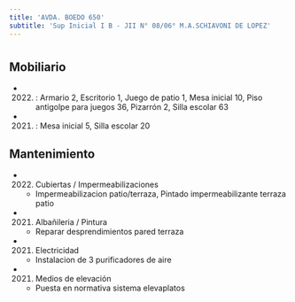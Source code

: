 ```yaml
---
title: 'AVDA. BOEDO 650'
subtitle: 'Sup Inicial I B - JII N° 08/06° M.A.SCHIAVONI DE LOPEZ'
---
```


#


## Mobiliario

*  (2022) : Armario 2, Escritorio 1, Juego de patio 1, Mesa inicial 10, Piso antigolpe para juegos 36, Pizarrón 2, Silla escolar 63 

*  (2021) : Mesa inicial 5, Silla escolar 20 





## Mantenimiento

*  (2022) Cubiertas / Impermeabilizaciones 
    + Impermeabilizacion patio/terraza, Pintado impermeabilizante terraza patio

*  (2021) Albañileria / Pintura 
    + Reparar desprendimientos pared terraza

*  (2021) Electricidad 
    + Instalacion de 3 purificadores de aire

*  (2021) Medios de elevación 
    + Puesta en normativa sistema elevaplatos



